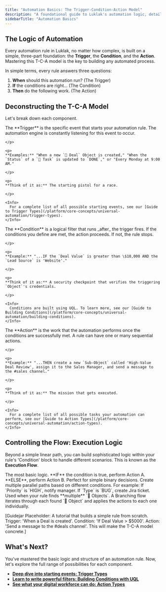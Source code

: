 ```yaml
---
title: "Automation Basics: The Trigger-Condition-Action Model"
description: "A foundational guide to Luklak's automation logic, detailing the Trigger-Condition-Action model and the execution flows (If/Else, Multi-Path, Branching) that control your rules."
sidebarTitle: "Automation Basics"
---
```


## The Logic of Automation

Every automation rule in Luklak, no matter how complex, is built on a simple, three-part foundation: the **Trigger**, the **Condition**, and the **Action**. Mastering this T-C-A model is the key to building any automated process.

In simple terms, every rule answers three questions:

1. **When** should this automation run? (The Trigger)
2. **If** the conditions are right... (The Condition)
3. **Then** do the following work. (The Action)

## Deconstructing the T-C-A Model

Let's break down each component.

<Tabs>
  <Tab title="Trigger: The 'When'">
    <p>
    The **Trigger** is the specific event that starts your automation rule. The automation engine is constantly listening for this event to occur.

    </p>

    <p>
    **Examples:** "When a new `🧊 Deal` Object is created," "When the `Status` of a `🧊 Task` is updated to `DONE`," or "Every Monday at 9:00 AM."

    </p>

    <p>
    **Think of it as:** The starting pistol for a race.

    </p>

    <Info>
      For a complete list of all possible starting events, see our [Guide to Trigger Types](/platform/core-concepts/universal-automation/trigger-types).
    </Info>
  </Tab>
  <Tab title="Condition: The 'If'">
    <p>
    The **Condition** is a logical filter that runs _after_ the trigger fires. If the conditions you define are met, the action proceeds. If not, the rule stops.

    </p>

    <p>
    **Example:** "...IF the `Deal Value` is greater than \$10,000 AND the `Lead Source` is 'Website'."

    </p>

    <p>
    **Think of it as:** A security checkpoint that verifies the triggering `Object`'s credentials.

    </p>

    <Info>
      Conditions are built using UQL. To learn more, see our [Guide to Building Conditions](/platform/core-concepts/universal-automation/building-conditions).
    </Info>
  </Tab>
  <Tab title="Action: The 'Then'">
    <p>
    The **Action** is the work that the automation performs once the conditions are successfully met. A rule can have one or many sequential actions.

    </p>

    <p>
    **Example:** "...THEN create a new `Sub-Object` called 'High-Value Deal Review', assign it to the Sales Manager, and send a message to the #sales channel."

    </p>

    <p>
    **Think of it as:** The mission that gets executed.

    </p>

    <Info>
      For a complete list of all possible tasks your automation can perform, see our [Guide to Action Types](/platform/core-concepts/universal-automation/action-types).
    </Info>
  </Tab>
</Tabs>

## Controlling the Flow: Execution Logic

Beyond a simple linear path, you can build sophisticated logic within your rule's 'Condition' block to handle different scenarios. This is known as the **Execution Flow**.

<CardGroup cols={3}>
  <Card title="If/Else Flow" icon="arrows-split-up-and-left" iconType="duotone">
    The most basic logic. **IF** the condition is true, perform Action A. **ELSE**, perform Action B. Perfect for simple binary decisions.
  </Card>
  <Card title="Multi-Path Flow" icon="sitemap" iconType="duotone">
    Create multiple parallel paths based on different conditions. For example: If `Priority` is `HIGH`, notify manager. If `Type` is `BUG`, create Jira ticket.
  </Card>
  <Card title="Branching Flow" icon="diagram-next" iconType="duotone">
    Used when your rule finds **multiple** `🧊 Objects`. A Branching flow iterates through each found `🧊 Object` and applies the actions to each one individually.
  </Card>
</CardGroup>

[Guidejar Placeholder: A tutorial that builds a simple rule from scratch. Trigger: 'When a Deal is created'. Condition: 'If Deal Value \> \$5000'. Action: 'Send a message to the #deals channel'. This will make the T-C-A model concrete.]

## What's Next?

You've mastered the basic logic and structure of an automation rule. Now, let's explore the full range of possibilities for each component.

- [**Deep dive into starting events: Trigger Types**](/en/02-platform/platform-overview/universal-automation/trigger-types)
- [**Learn to write powerful filters: Building Conditions with UQL**](/en/02-platform/platform-overview/universal-automation/building-conditions)
- [**See what your digital workforce can do: Action Types**](/en/02-platform/platform-overview/universal-automation/action-types)